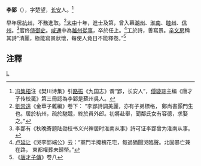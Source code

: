 '''李郢'''（{{bd|?||?|}}），字楚望，[[长安|长安]]人。<ref>[[冯集梧|冯集梧]]注《樊川诗集》引[[路振|路振]]《九国志》谓“郢，长安人”，[[傅璇琮|傅璇琮]]主编《唐才子传校笺》第三冊認為李郢是蘇州吳人。</ref>

早年居[[杭州|杭州]]，不務進取。<ref>[[劉崇遠|劉崇遠]]《金華子雜編》卷下： “李郢詩調美麗，亦有子弟標格， 鄭尚書顥門生也。居於杭州，疏於馳競，終於員外郎。初將赴舉，聞鄰氏女有容德，求娶之。”</ref>[[大中_(唐朝)|大中]]十年，進士及第，曾入幕[[潮州|潮州]]、[[淮南|淮南]]、[[睦州|睦州]]、[[信州|信州]]。<ref>李郢有《秋晚寄题陆勋校书义兴禅居时淮南从事》詩可证李郢曾为淮南从事。</ref>官终[[侍御史|侍御史]]。[[咸通|咸通]]中為[[越州|越州]][[從事|從事]]，卒於任上。<ref>[[卢延让|卢延让]]《哭李郢端公》云：“軍門半掩槐花宅，每過猶聞哭臨聲。北固暴亡兼在路， 東都權葬未歸塋。”</ref>工於詩，善寫景。[[辛文房|辛文房]]稱其詩“清麗，極能寫景狀懷，每使人竟日不能釋卷。”<ref>《[[唐才子傳|唐才子傳]]》卷八</ref>

==注釋==
{{reflist}}
[[category:唐朝詩人|L]]